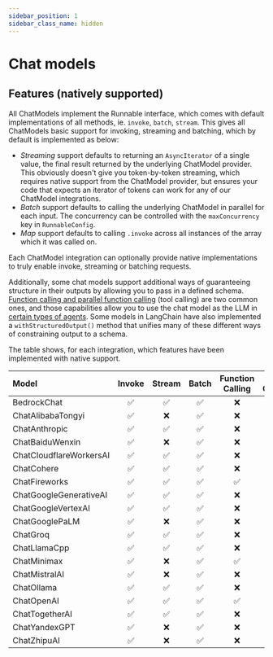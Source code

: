 ```yaml
---
sidebar_position: 1
sidebar_class_name: hidden
---
```


# Chat models

<!-- This file is autogenerated. Do not edit directly. -->
<!-- See `scripts/model-docs.table.js` for details -->

## Features (natively supported)

All ChatModels implement the Runnable interface, which comes with default implementations of all methods, ie. `invoke`, `batch`, `stream`. This gives all ChatModels basic support for invoking, streaming and batching, which by default is implemented as below:

- _Streaming_ support defaults to returning an `AsyncIterator` of a single value, the final result returned by the underlying ChatModel provider. This obviously doesn't give you token-by-token streaming, which requires native support from the ChatModel provider, but ensures your code that expects an iterator of tokens can work for any of our ChatModel integrations.
- _Batch_ support defaults to calling the underlying ChatModel in parallel for each input. The concurrency can be controlled with the `maxConcurrency` key in `RunnableConfig`.
- _Map_ support defaults to calling `.invoke` across all instances of the array which it was called on.

Each ChatModel integration can optionally provide native implementations to truly enable invoke, streaming or batching requests.

Additionally, some chat models support additional ways of guaranteeing structure in their outputs by allowing you to pass in a defined schema.
[Function calling and parallel function calling](/docs/modules/model_io/chat/function_calling) (tool calling) are two common ones, and those capabilities allow you to use the chat model as the LLM in [certain types of agents](/docs/modules/agents/agent_types/).
Some models in LangChain have also implemented a `withStructuredOutput()` method that unifies many of these different ways of constraining output to a schema.

The table shows, for each integration, which features have been implemented with native support.

| Model                   | Invoke | Stream | Batch | Function Calling | Tool Calling | `withStructuredOutput()` |
| :---------------------- | :----: | :----: | :---: | :--------------: | :----------: | :----------------------: |
| BedrockChat             |   ✅   |   ✅   |  ✅   |        ❌        |      ❌      |            ❌            |
| ChatAlibabaTongyi       |   ✅   |   ❌   |  ✅   |        ❌        |      ❌      |            ❌            |
| ChatAnthropic           |   ✅   |   ✅   |  ✅   |        ❌        |      ❌      |            ❌            |
| ChatBaiduWenxin         |   ✅   |   ❌   |  ✅   |        ❌        |      ❌      |            ❌            |
| ChatCloudflareWorkersAI |   ✅   |   ✅   |  ✅   |        ❌        |      ❌      |            ❌            |
| ChatCohere              |   ✅   |   ✅   |  ✅   |        ❌        |      ❌      |            ❌            |
| ChatFireworks           |   ✅   |   ✅   |  ✅   |        ✅        |      ❌      |            ❌            |
| ChatGoogleGenerativeAI  |   ✅   |   ✅   |  ✅   |        ❌        |      ❌      |            ❌            |
| ChatGoogleVertexAI      |   ✅   |   ✅   |  ✅   |        ❌        |      ❌      |            ❌            |
| ChatGooglePaLM          |   ✅   |   ❌   |  ✅   |        ❌        |      ❌      |            ❌            |
| ChatGroq                |   ✅   |   ✅   |  ✅   |        ❌        |      ❌      |            ❌            |
| ChatLlamaCpp            |   ✅   |   ✅   |  ✅   |        ❌        |      ❌      |            ❌            |
| ChatMinimax             |   ✅   |   ❌   |  ✅   |        ✅        |      ❌      |            ❌            |
| ChatMistralAI           |   ✅   |   ❌   |  ✅   |        ❌        |      ✅      |            ✅            |
| ChatOllama              |   ✅   |   ✅   |  ✅   |        ❌        |      ❌      |            ❌            |
| ChatOpenAI              |   ✅   |   ✅   |  ✅   |        ✅        |      ✅      |            ✅            |
| ChatTogetherAI          |   ✅   |   ✅   |  ✅   |        ❌        |      ❌      |            ❌            |
| ChatYandexGPT           |   ✅   |   ❌   |  ✅   |        ❌        |      ❌      |            ❌            |
| ChatZhipuAI             |   ✅   |   ❌   |  ✅   |        ❌        |      ❌      |            ❌            |

